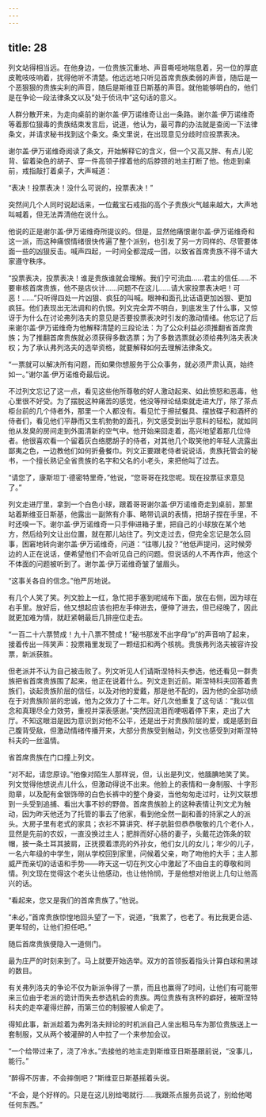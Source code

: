 ```yaml
---
---
---
```

title: 28
---




列文站得相当远。在他身边，一位贵族沉重地、声音嘶哑地喘息着，另一位的厚底皮靴吱吱响着，扰得他听不清楚。他远远地只听见首席贵族柔弱的声音，随后是一个恶狠狠的贵族尖利的声音，随后是斯维亚日斯基的声音。就他能够明白的，他们是在争论一段法律条文以及“处于侦讯中”这句话的意义。

人群分散开来，为走向桌前的谢尔盖·伊万诺维奇让出一条路。谢尔盖·伊万诺维奇等着那位狠毒的贵族结束发言后，说道，他认为，最可靠的办法就是查阅一下法律条文，并请求秘书找到这个条文。条文里说，在出现意见分歧时应投票表决。

谢尔盖·伊万诺维奇阅读了条文，开始解释它的含义，但一个又高又胖、有点儿驼背、留着染色的胡子、穿一件高领子撑着他的后脖颈的地主打断了他。他走到桌前，戒指敲打着桌子，大声喊道：

“表决！投票表决！没什么可说的，投票表决！”

突然间几个人同时说起话来，一位戴宝石戒指的高个子贵族火气越来越大，大声地叫喊着，但无法弄清他在说什么。

他说的正是谢尔盖·伊万诺维奇所提议的。但是，显然他痛恨谢尔盖·伊万诺维奇和这一派，而这种痛恨情绪很快传遍了整个派别，也引发了另一方同样的、尽管要体面一些的凶狠反击。喊声四起，一时间全都混成一团，以致省首席贵族不得不请大家遵守秩序。

“投票表决，投票表决！谁是贵族谁就会理解。我们宁可流血……君主的信任……不要审核首席贵族，他不是店伙计……问题不在这儿……请大家投票表决吧！可恶！……”只听得四处一片凶狠、疯狂的叫喊。眼神和面孔比话语更加凶狠、更加疯狂。他们表现出无法调和的仇恨。列文完全弄不明白，到底发生了什么事，又惊讶于为什么在讨论弗列洛夫的意见是否要投票表决时引发的激动情绪。他忘记了后来谢尔盖·伊万诺维奇为他解释清楚的三段论法：为了公众利益必须推翻省首席贵族；为了推翻首席贵族就必须获得多数选票；为了多数选票就必须给弗列洛夫表决权；为了承认弗列洛夫的选举资格，就要解释如何去理解法律条文。

“一票就可以解决所有问题，而如果你想服务于公众事务，就必须严肃认真，始终如一。”谢尔盖·伊万诺维奇最后说。

不过列文忘记了这一点，看见这些他所尊敬的好人激动起来、如此愤怒和恶毒，他心里很不好受。为了摆脱这种痛苦的感觉，他没等辩论结束就走进大厅，除了茶点柜台前的几个侍者外，那里一个人都没有。看见忙于擦拭餐具、摆放碟子和酒杯的侍者们，看见他们平静而又生机勃勃的面孔，列文感受到出乎意料的轻松，就如同他从发臭的房间走到外面清新的空气中。他开始来回走着，高兴地望着那几位侍者。他很喜欢看一个留着灰白络腮胡子的侍者，对其他几个取笑他的年轻人流露出鄙夷之色，一边教他们如何折叠餐巾。列文正要跟老侍者说说话，贵族托管会的秘书，一个擅长熟记全省贵族的名字和父名的小老头，来把他叫了过去。

“请您了，康斯坦丁·德密特里奇，”他说，“您哥哥在找您呢。现在投票征求意见了。”

列文走进厅里，拿到一个白色小球，跟着哥哥谢尔盖·伊万诺维奇走到桌前，那里站着斯维亚日斯基，他露出一副煞有介事、略带讥讽的表情，把胡子捏在手里，不时还嗅一下。谢尔盖·伊万诺维奇一只手伸进箱子里，把自己的小球放在某个地方，然后给列文让出位置，就在那儿站住了。列文走过去，但完全忘记是怎么回事，困窘地转向谢尔盖·伊万诺维奇，问道：“往哪儿投？”他低声提问，这时候旁边的人正在说话，便希望他们不会听见自己的问题。但说话的人不再作声，他这个不体面的问题被听到了。谢尔盖·伊万诺维奇皱了皱眉头。

“这事关各自的信念。”他严厉地说。

有几个人笑了笑。列文脸上一红，急忙把手塞到呢绒布下面，放在右侧，因为球在右手里。放好后，他又想起应该也把左手伸进去，便伸了进去，但已经晚了，因此就更加难为情，就赶紧朝最后几排座位走去。

“一百二十六票赞成！九十八票不赞成！”秘书那发不出字母“р”的声音响了起来，接着传出一阵笑声：投票箱里发现了一颗纽扣和两个核桃。贵族弗列洛夫被容许投票，新派获胜。

但老派并不认为自己被击败了。列文听见人们请斯涅特科夫参选，他还看见一群贵族把省首席贵族围了起来，他正在说着什么。列文走到近前。斯涅特科夫回答着贵族们，谈起贵族阶层的信任，以及对他的爱戴，那是他不配的，因为他的全部功绩在于对贵族阶层的忠诚，他为之效力了十二年。好几次他重复了这句话：“我以信念和真理尽全力效劳，重视并深表感谢。”突然因流泪而哽咽着停下来，走出了大厅。不知这眼泪是因为意识到对他不公平，还是出于对贵族阶层的爱，或是感到自己腹背受敌，但激动情绪传播开来，大部分贵族受到触动，列文也感受到对斯涅特科夫的一丝温情。

省首席贵族在门口撞上列文。

“对不起，请您原谅。”他像对陌生人那样说，但，认出是列文，他腼腆地笑了笑。列文觉得他想说点儿什么，但激动得说不出来。他脸上的表情和一身制服、十字形勋章，以及配有金银饰带的白色长裤中的整个身姿，当他匆匆走过时，让列文联想到一头受到追捕、看出大事不妙的野兽。首席贵族脸上的这种表情让列文尤为触动，因为昨天他还为了托管的事去了他家，看到他全然一副和善的持家之人的派头。大房子里有老式的家具；衣衫不算讲究、样子肮脏但恭恭敬敬的几个老仆人，显然是先前的农奴，一直没换过主人；肥胖而好心肠的妻子，头戴花边饰条的软帽，披一条土耳其披肩，正抚摸着漂亮的外孙女，他们女儿的女儿；年少的儿子，一名六年级的中学生，刚从学校回到家里，问候着父亲，吻了吻他的大手；主人那威严而亲切的话语和手势——昨天这一切在列文心中激起了不由自主的尊敬和同情。列文现在觉得这个老头让他感动，也让他怜悯，于是他想对他说上几句让他高兴的话。

“看起来，您又是我们的首席贵族了。”他说。

“未必，”首席贵族惊惶地回头望了一下，说道，“我累了，也老了。有比我更合适、更年轻的，让他们担任吧。”

随后首席贵族便隐入一道侧门。

最为庄严的时刻来到了。马上就要开始选举。双方的首领扳着指头计算白球和黑球的数目。

有关弗列洛夫的争论不仅为新派争得了一票，而且也赢得了时间，让他们有可能带来三位由于老派的诡计而失去参选机会的贵族。两位贵族有贪杯的癖好，被斯涅特科夫的走卒灌得烂醉，而第三位的制服被人偷走了。

得知此事，新派趁着为弗列洛夫辩论的时机派自己人坐出租马车为那位贵族送上一套制服，又从两个被灌醉的人中拉了一个来参加会议。

“一个给带过来了，浇了冷水。”去接他的地主走到斯维亚日斯基跟前说，“没事儿，能行。”

“醉得不厉害，不会摔倒吧？”斯维亚日斯基摇着头说。

“不会，是个好样的。只是在这儿别给喝就行……我跟茶点服务员说了，别给他喝任何东西。”